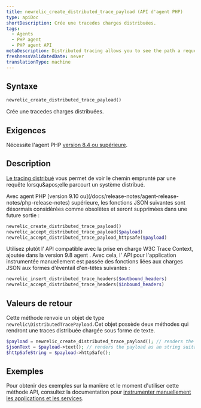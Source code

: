 ```yaml
---
title: newrelic_create_distributed_trace_payload (API d'agent PHP)
type: apiDoc
shortDescription: Crée une tracedes charges distribuées.
tags:
  - Agents
  - PHP agent
  - PHP agent API
metaDescription: Distributed tracing allows you to see the path a request takes as it travels through a distributed system. Use this API to create a distributed trace payload.
freshnessValidatedDate: never
translationType: machine
---
```


## Syntaxe

```php
newrelic_create_distributed_trace_payload()
```

Crée une tracedes charges distribuées.

## Exigences

Nécessite l'agent PHP [version 8.4 ou supérieure](/docs/release-notes/agent-release-notes/php-release-notes).

## Description

[Le tracing distribué](/docs/agents/php-agent/features/distributed-tracing-php) vous permet de voir le chemin emprunté par une requête lorsqu&amp;apos;elle parcourt un système distribué.

<Callout variant="important">
  Avec agent PHP [version 9.10 ou](/docs/release-notes/agent-release-notes/php-release-notes) supérieure, les fonctions JSON suivantes sont désormais considérées comme obsolètes et seront supprimées dans une future sortie :

  ```php
  newrelic_create_distributed_trace_payload()
  newrelic_accept_distributed_trace_payload($payload)
  newrelic_accept_distributed_trace_payload_httpsafe($payload)
  ```

  Utilisez plutôt l’ API compatible avec la prise en charge W3C Trace Context, ajoutée dans la version 9.8 agent . Avec cela, l' API pour l'application instrumentée manuellement est passée des fonctions liées aux charges JSON aux formes d'éventail d'en-têtes suivantes :

  ```php
  newrelic_insert_distributed_trace_headers($outbound_headers)
  newrelic_accept_distributed_trace_headers($inbound_headers)
  ```
</Callout>

## Valeurs de retour

Cette méthode renvoie un objet de type `newrelic\DistributedTracePayload.`Cet objet possède deux méthodes qui rendront une traces distribuée chargée sous forme de texte.

```php
$payload = newrelic_create_distributed_trace_payload(); // renders the payload as a JSON string
$jsonText = $payload->text(); // renders the payload as an string suitable for transport via HTTP (query string, POST param, HTTP headers, etc.)
$httpSafeString = $payload->httpSafe();
```

## Exemples

Pour obtenir des exemples sur la manière et le moment d'utiliser cette méthode API, consultez la documentation pour [instrumenter manuellement les applications et les services](/docs/agents/php-agent/features/distributed-tracing-php#manual).
